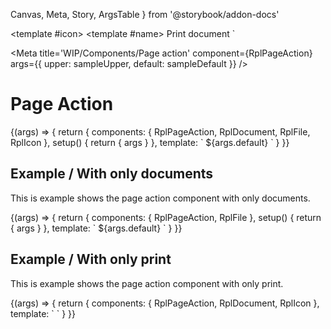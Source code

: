   Canvas,
  Meta,
  Story,
  ArgsTable
} from '@storybook/addon-docs'

  <template #icon>
    <RplIcon name="icon-print-lined" size="l" colour="default" />
  </template>
  <template #name>
    Print document
  </template>
</RplDocument>`


<Meta
  title='WIP/Components/Page action'
  component={RplPageAction}
  args={{
    upper: sampleUpper,
    default: sampleDefault
  }}
/>

# Page Action

<ArgsTable of={RplPageAction} />

<Canvas>
  <Story
    name='Default'
    play={a11yStoryCheck}
    args={{
      name: 'The document title',
      url: 'https://vic.gov.au/',
      size: '1.5mb',
      extension: 'pdf'
    }}
  >
    {(args) => {
      return {
        components: { RplPageAction, RplDocument, RplFile, RplIcon },
        setup() {
          return { args }
        },
        template: `
          <RplPageAction>
            <template #upper>
              ${args.upper}
            </template>
            ${args.default}
          </RplPageAction>
        `
      }
    }}
  </Story>
</Canvas>

## Example / With only documents

This is example shows the page action component with only documents.

<Canvas>
  <Story
    name='Only Documents'
    play={a11yStoryCheck}
    args={{
      name: 'Another document title',
      url: 'https://vic.gov.au/',
      size: '0.5mb',
      extension: 'csv'
    }}
  >
    {(args) => {
      return {
        components: { RplPageAction, RplFile },
        setup() {
          return { args }
        },
        template: `
          <RplPageAction>
            ${args.default}
          </RplPageAction>
        `
      }
    }}
  </Story>
</Canvas>

## Example / With only print

This is example shows the page action component with only print.

<Canvas>
  <Story
    name='Only Print'
    play={a11yStoryCheck}
  >
  {(args) => {
    return {
        components: { RplPageAction, RplDocument, RplIcon },
        template: `
          <RplPageAction>
            <template #upper>
              ${args.upper}
            </template>
          </RplPageAction>
        `
      }
    }}
  </Story>
</Canvas>
